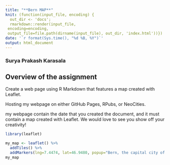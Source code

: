 ```yaml
---
title: "**Bern MAP**"
knit: (function(input_file, encoding) {
  out_dir <- 'docs';
  rmarkdown::render(input_file,
 encoding=encoding,
 output_file=file.path(dirname(input_file), out_dir, 'index.html'))})
date: '`r format(Sys.time(), "%d %B, %Y")`'
output: html_document
---
```

### **Surya Prakash Karasala **
## **Overview of the assignment**
Create a web page using R Markdown that features a map created with Leaflet.

Hosting my webpage on either GitHub Pages, RPubs, or NeoCities.

my webpage contain the date that you created the document, and it must contain a map created with Leaflet. We would love to see you show off your creativity!

```r
library(leaflet)
```

```r
my_map <- leaflet() %>%
  addTiles() %>%  
  addMarkers(lng=7.4474, lat=46.9480, popup="Bern, the capital city of Switzerland")
my_map 
```